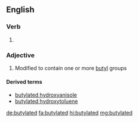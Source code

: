 ==English==

===Verb===
{{head|en|verb form}}

# {{en-past of|butylate}}

===Adjective===
{{en-adj}}

# {{context|organic chemistry|lang=en}} Modified to contain one or more [[butyl]] groups

====Derived terms====
* [[butylated hydroxyanisole]]
* [[butylated hydroxytoluene]]

[[de:butylated]]
[[fa:butylated]]
[[hi:butylated]]
[[mg:butylated]]